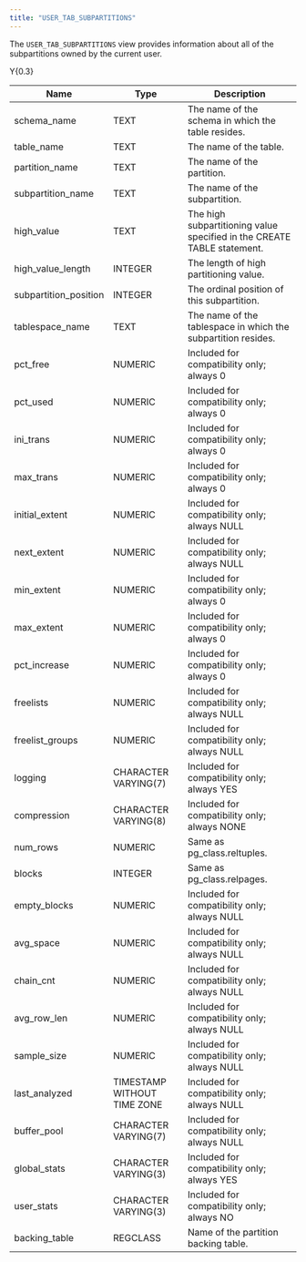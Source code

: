 ```yaml
---
title: "USER_TAB_SUBPARTITIONS"
---
```


The `USER_TAB_SUBPARTITIONS` view provides information about all of the subpartitions owned by the current user.

<div class="tabularcolumns">

Y{0.3}

</div>

| Name                   | Type                        | Description                                                             |
| ---------------------- | --------------------------- | ----------------------------------------------------------------------- |
| schema_name           | TEXT                        | The name of the schema in which the table resides.                      |
| table_name            | TEXT                        | The name of the table.                                                  |
| partition_name        | TEXT                        | The name of the partition.                                              |
| subpartition_name     | TEXT                        | The name of the subpartition.                                           |
| high_value            | TEXT                        | The high subpartitioning value specified in the CREATE TABLE statement. |
| high_value_length    | INTEGER                     | The length of high partitioning value.                                  |
| subpartition_position | INTEGER                     | The ordinal position of this subpartition.                              |
| tablespace_name       | TEXT                        | The name of the tablespace in which the subpartition resides.           |
| pct_free              | NUMERIC                     | Included for compatibility only; always 0                               |
| pct_used              | NUMERIC                     | Included for compatibility only; always 0                               |
| ini_trans             | NUMERIC                     | Included for compatibility only; always 0                               |
| max_trans             | NUMERIC                     | Included for compatibility only; always 0                               |
| initial_extent        | NUMERIC                     | Included for compatibility only; always NULL                            |
| next_extent           | NUMERIC                     | Included for compatibility only; always NULL                            |
| min_extent            | NUMERIC                     | Included for compatibility only; always 0                               |
| max_extent            | NUMERIC                     | Included for compatibility only; always 0                               |
| pct_increase          | NUMERIC                     | Included for compatibility only; always 0                               |
| freelists              | NUMERIC                     | Included for compatibility only; always NULL                            |
| freelist_groups       | NUMERIC                     | Included for compatibility only; always NULL                            |
| logging                | CHARACTER VARYING(7)        | Included for compatibility only; always YES                             |
| compression            | CHARACTER VARYING(8)        | Included for compatibility only; always NONE                            |
| num_rows              | NUMERIC                     | Same as pg_class.reltuples.                                            |
| blocks                 | INTEGER                     | Same as pg_class.relpages.                                             |
| empty_blocks          | NUMERIC                     | Included for compatibility only; always NULL                            |
| avg_space             | NUMERIC                     | Included for compatibility only; always NULL                            |
| chain_cnt             | NUMERIC                     | Included for compatibility only; always NULL                            |
| avg_row_len          | NUMERIC                     | Included for compatibility only; always NULL                            |
| sample_size           | NUMERIC                     | Included for compatibility only; always NULL                            |
| last_analyzed         | TIMESTAMP WITHOUT TIME ZONE | Included for compatibility only; always NULL                            |
| buffer_pool           | CHARACTER VARYING(7)        | Included for compatibility only; always NULL                            |
| global_stats          | CHARACTER VARYING(3)        | Included for compatibility only; always YES                             |
| user_stats            | CHARACTER VARYING(3)        | Included for compatibility only; always NO                              |
| backing_table         | REGCLASS                    | Name of the partition backing table.                                    |
